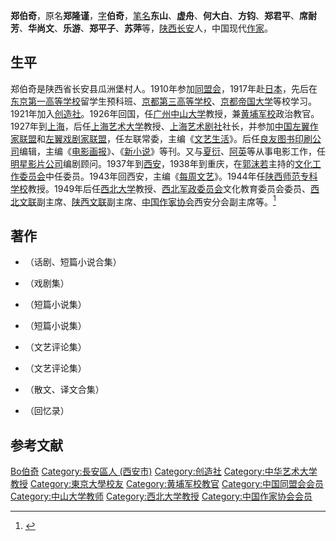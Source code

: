 {{Infobox_Person
|name=郑伯奇
|image_name=
|box_width=
|occupation=作家
|period=
|sex=男
|birth_date= {{Birth date |1895|06|11}}
|birth_place=[[陕西省|陕西省]][[长安县|长安县]]
|death_date={{Death date and age|1979|01|25|1895|06|11}}
|death_place=
|nationality=
|residence=
|language=
|height=
|weight=
|party=
|religion=
|spouse=
|relatives=
|education=
*[[东京第一高等学校|东京第一高等学校]]留学生预科班
*[[京都第三高等学校|京都第三高等学校]]
*[[京都帝国大学|京都帝国大学]]
|past=
|work=
|awards=
}}
'''郑伯奇'''{{BD|1895年|6月11日|1979年|1月25日|catIdx=Zheng郑伯奇}}，原名'''郑隆谨'''，[[表字|字]]'''伯奇'''，[[笔名|笔名]]'''东山'''、'''虚舟'''、'''何大白'''、'''方钧'''、'''郑君平'''、'''席耐芳'''、'''华尚文'''、'''乐游'''、'''郑平子'''、'''苏萍'''等，[[陕西省|陕西]][[长安县|长安]]人，中国现代[[作家|作家]]。

== 生平 ==
郑伯奇是陕西省长安县瓜洲堡村人。1910年参加[[同盟会|同盟会]]，1917年赴[[日本|日本]]，先后在[[东京第一高等学校|东京第一高等学校]]留学生预科班、[[京都第三高等学校|京都第三高等学校]]、[[京都帝国大学|京都帝国大学]]等校学习。1921年加入[[创造社|创造社]]。1926年回国，任[[广州|广州]][[中山大学|中山大学]]教授，兼[[黄埔军校|黄埔军校]]政治教官。1927年到[[上海|上海]]，后任[[上海艺术大学|上海艺术大学]]教授、[[上海艺术剧社|上海艺术剧社]]社长，并参加[[中国左翼作家联盟|中国左翼作家联盟]]和[[中国左翼戏剧家联盟|左翼戏剧家联盟]]，任左联常委，主编《[[文艺生活|文艺生活]]》。后任[[良友图书印刷公司|良友图书印刷公司]]编辑，主编《[[电影画报|电影画报]]》、《[[新小说|新小说]]》等刊。又与[[夏衍|夏衍]]、[[阿英|阿英]]等从事电影工作，任[[明星影片公司|明星影片公司]]编剧顾问。1937年到[[西安|西安]]，1938年到重庆，在[[郭沫若|郭沫若]]主持的[[文化工作委员会|文化工作委员会]]中任委员。1943年回西安，主编《[[每周文艺|每周文艺]]》。1944年任[[陕西师范专科学校|陕西师范专科学校]]教授。1949年后任[[西北大学|西北大学]]教授、[[西北军政委员会|西北军政委员会]]文化教育委员会委员、[[西北文联|西北文联]]副主席、[[陕西文联|陕西文联]]副主席、[[中国作家协会|中国作家协会]]西安分会副主席等。<ref>{{Cite book |title=中国文学家辞典·现代第一分册 |publisher=四川人民出版社 |year=1979 |unified=17118·16 |pages=336-338}}</ref>

== 著作 ==
*{{Cite book |title=抗争 |publisher=[[创造社|创造社]] |year=1928 }}（话剧、短篇小说合集）
*{{Cite book |title=轨道 |publisher=[[启明书局|启明书局]] |year= }}（戏剧集）
*{{Cite book |title=墙头小说集 |publisher=[[千秋出版社|千秋出版社]] |year=1937 }}（短篇小说集）
*{{Cite book |title=打火机 |publisher=[[良友图书印刷公司|良友图书印刷公司]] |year=1936 }}（短篇小说集）
*{{Cite book |title=戏剧论文集 |publisher=[[神州国光社|神州国光社]] |year=1930 }}（文艺评论集）
*{{Cite book |title=两栖集 |publisher=良友图书印刷公司 |year=1937 }}（文艺评论集）
*{{Cite book |title=参差集 |publisher=[[西安大隆图书公司|西安大隆图书公司]] |year=1946 }}（散文、译文合集）
*{{Cite book |title=忆创造社及其他 |publisher=[[三聯書店(香港)有限公司|三聯書店(香港)有限公司]] |year=1982 }}（回忆录）

== 参考文献 ==
{{reflist}}

{{中国近现代文学}}
{{中国文学艺术界联合会第二届全国委员会}}
{{中国文学艺术界联合会第三届全国委员会}}

{{Authority control}}
{{DEFAULTSORT:Zheng郑伯奇}}
[[Category:郑姓|Bo伯奇]]
[[Category:長安區人_(西安市)|Category:長安區人 (西安市)]]
[[Category:创造社|Category:创造社]]
[[Category:中华艺术大学教授|Category:中华艺术大学教授]]
[[Category:東京大學校友|Category:東京大學校友]]
[[Category:黄埔军校教官|Category:黄埔军校教官]]
[[Category:中国同盟会会员|Category:中国同盟会会员]]
[[Category:中山大学教师|Category:中山大学教师]]
[[Category:西北大学教授|Category:西北大学教授]]
[[Category:中国作家协会会员|Category:中国作家协会会员]]